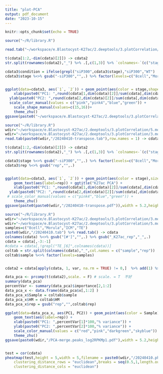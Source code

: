 ```yaml
---
title: "plot-PCA"
output: pdf_document
date: "2023-10-15"
---
```


```r
knitr::opts_chunk$set(echo = TRUE)
```

```r
source("~/R/library.R")

read.tab("~/workspace/e.Blastocyst-K27ac/2.deeptools/3.plotCorrelation/2.mouse-K27ac/siP300-rowCenter2.tab",row.names = 1) -> cdata #

t(cdata[1:2,-dim(cdata)[2]]) -> cdata2
str.split(rownames(cdata2),"_") %>% .[,c(1,3)] %>% `colnames<-`(c("stage","rep")) %>% cbind(cdata2) -> cdata3

cdata3$condition = ifelse(grepl("siP300",cdata3$stage),"siP300","WT")
cdata3$stage %<>% gsub("-siP300","",.) %>% factor(levels=c("8cell","Morula","ICM","TE"))


ggplot(data=cdata3, aes(`1`, `2`)) + geom_point(aes(color = stage,shape=condition),size=5)+
    xlab(paste0("PC1: ",round(cdata[1,dim(cdata)[2]]/sum(cdata[,dim(cdata)[2]])*100,2),"% variance")) +
  ylab(paste0("PC2: ",round(cdata[2,dim(cdata)[2]]/sum(cdata[,dim(cdata)[2]])*100,2),"% variance")) +
  scale_color_manual(values = c("pink","pink4","blue","green")) +
    scale_shape_manual(values=c(15,16))+
    theme_zhu()
ggsave(paste0("~/workspace/e.Blastocyst-K27ac/2.deeptools/3.plotCorrelation/2.mouse-K27ac/PCA-10k-10k_siP300.pdf"),width = 5.2,height = 3.6)
```

```r
source("~/R/library.R")
wdir="~/workspace/e.Blastocyst-K27ac/2.deeptools/3.plotCorrelation/5.mouse-K27ac-peaks"
wdir="~/workspace/e.Blastocyst-K27ac/2.deeptools/3.plotCorrelation/3.mouse-ATAC"
read.tab(paste0(wdir,"/20240410-transpose.tab"),row.names = 1) -> cdata

t(cdata[1:2,-dim(cdata)[2]]) -> cdata2
str.split(rownames(cdata2),"_") %>% .[,c(1,3)] %>% `colnames<-`(c("stage","rep")) %>% cbind(cdata2) -> cdata3

cdata3$stage %<>% gsub("-siP300","",.) %>% factor(levels=c("8cell","Morula","ICM","TE"))
cdata3$rep %<>% gsub("rep","",.)


ggplot(data=cdata3, aes(`1`, `2`)) + geom_point(aes(color = stage),size=5)+
    geom_text(aes(label=rep)) + ggtitle("K27ac PCA") +
    xlab(paste0("PC1: ",round(cdata[1,dim(cdata)[2]]/sum(cdata[,dim(cdata)[2]])*100,2),"% variance")) +
  ylab(paste0("PC2: ",round(cdata[2,dim(cdata)[2]]/sum(cdata[,dim(cdata)[2]])*100,2),"% variance")) +
 # scale_color_manual(values = c("pink4","blue","green")) +
    theme_zhu()
ggsave(paste0(paste0(wdir,"/20240410-transpose.pdf")),width = 5.2,height = 3.6)


```

```r
source("~/R/library.R")
wdir="~/workspace/e.Blastocyst-K27ac/2.deeptools/3.plotCorrelation/3.mouse-ATAC"
wdir="~/workspace/e.Blastocyst-K27ac/2.deeptools/3.plotCorrelation/5.mouse-K27ac-peaks"
samples=c("8cell","Morula","ICM","TE")
paste0(wdir,"/20240410.tab") %>% read.tab() -> cdata
colnames(cdata) %<>% gsub("[#']","",.) %>% gsub("_K27ac_rep","_",.)
cdata = cdata[,-3:-1]
#cdata = cdata[,!grepl("TE_[6]",colnames(cdata))]
coltab = str.split(colnames(cdata),"_",col.names = c("sample","rep"))
coltab$sample %<>% factor(levels=samples)


cdata2 = cdata[apply(cdata, 1, var, na.rm = TRUE) != 0,]  %>% add(1) %>% log2 #for rpkm

data_pca <- prcomp(t(cdata2),scale. = F) # scale. = T  不好
summary(data_pca)
percentVar <- summary(data_pca)$importance[2,1:2]
data_pca_x <- data.frame(data_pca$x[,1:2] )
data_pca_x$Sample = coltab$sample
data_pca_x$HM = coltab$HM
data_pca_x$rep = gsub("rep","",coltab$rep)

ggplot(data=data_pca_x, aes(PC1, PC2)) + geom_point(aes(color = Sample),size = 7) +
    geom_text(aes(label=rep)) +
    xlab(paste0("PC1: ",percentVar[1]*100,"% variance")) +
    ylab(paste0("PC2: ",percentVar[2]*100,"% variance")) +
    scale_color_manual(values = c("red","pink","darkgreen","skyblue")) +
    theme_zhu()
ggsave(paste0(wdir,"/PCA-merge.peaks_log2RPKMp1.pdf"),width = 5.2,height = 3.6)


test = cor(cdata)
pheatmap(test,height = 5,width = 5,filename = paste0(wdir,"/20240410.pheatmap-cor.pdf"),
    clustering_distance_rows = "euclidean",breaks = seq(0.5,1,length.out=100),
    clustering_distance_cols = "euclidean")

```

